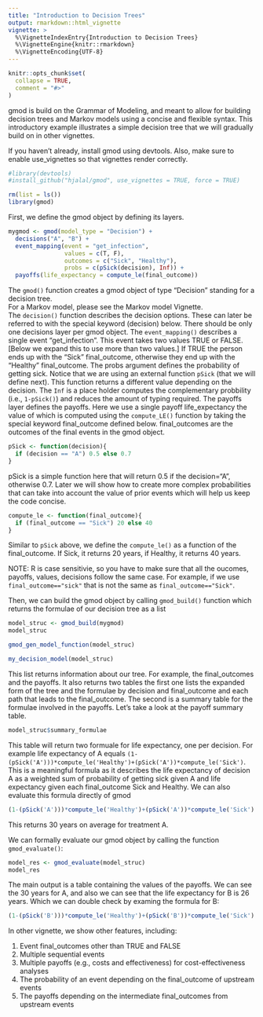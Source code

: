 ```yaml
---
title: "Introduction to Decision Trees"
output: rmarkdown::html_vignette
vignette: >
  %\VignetteIndexEntry{Introduction to Decision Trees}
  %\VignetteEngine{knitr::rmarkdown}
  %\VignetteEncoding{UTF-8}
---
```


```r
knitr::opts_chunk$set(
  collapse = TRUE,
  comment = "#>"
)
```

gmod is build on the Grammar of Modeling, and meant to allow for building decision trees and Markov models using a concise and flexible syntax.  This introductory example illustrates a simple decision tree that we will gradually build on in other vignettes.

If you haven't already, install gmod using devtools.  Also, make sure to enable use_vignettes so that vignettes render correctly.
```r
#library(devtools)
#install_github("hjalal/gmod", use_vignettes = TRUE, force = TRUE)
```

```r
rm(list = ls())
library(gmod)
```

First, we define the gmod object by defining its layers.  
```r
mygmod <- gmod(model_type = "Decision") + 
  decisions("A", "B") + 
  event_mapping(event = "get_infection",  
                values = c(T, F), 
                outcomes = c("Sick", "Healthy"), 
                probs = c(pSick(decision), Inf)) + 
  payoffs(life_expectancy = compute_le(final_outcome))

```
The `gmod()` function creates a gmod object of type "Decision" standing for a decision tree.  
For a Markov model, please see the Markov model Vignette.  
The `decision()` function describes the decision options.  These can later be referred to with 
the special keyword (decision) below.  There should be only one decisions layer per gmod object.
The `event_mapping()` describes a single event "get_infection". This event takes two values TRUE or FALSE. [Below we expand this to use more than two values.]  If TRUE the person ends up with the "Sick" final_outcome, otherwise they end up with the "Healthy" final_outcome. The probs argument defines the probability of getting sick.  Notice that we are using an external function `pSick` (that we will define next). This function returns a different value depending on the decision. The `Inf` is a place holder computes the complementary probbility (i.e., `1-pSick()`) and reduces the amount of typing required. 
The payoffs layer defines the payoffs.  Here we use a single payoff life_expectancy the value of which is computed using the `compute_LE()` function by taking the special keyword final_outcome defined below. final_outcomes are the outcomes of the final events in the gmod object.  

```r
pSick <- function(decision){
  if (decision == "A") 0.5 else 0.7
}
```
pSick is a simple function here that will return 0.5 if the decision="A", otherwise 0.7.  Later we will show how to create more complex probabilities that can take into account the value of prior events which will help us keep the code concise.

```r
compute_le <- function(final_outcome){
  if (final_outcome == "Sick") 20 else 40
}
```
Similar to `pSick` above, we define the `compute_le()` as a function of the final_outcome.  If Sick, it returns 20 years, if Healthy, it returns 40 years. 

NOTE: R is case sensitivie, so you have to make sure that all the oucomes, payoffs, values, decisions follow the same case.  For example, if we use `final_outcome=="sick"` that is not the same as `final_outcome=="Sick"`. 

Then, we can build the gmod object by calling `gmod_build()` function which returns the formulae of our decision tree as a list 
```r
model_struc <- gmod_build(mygmod)
model_struc
```

```r
gmod_gen_model_function(model_struc)
```

```r
my_decision_model(model_struc)
```


This list returns information about our tree.  For example, the final_outcomes and the payoffs. It also returns two tables the first one lists the expanded form of the tree and the formulae by decision and final_outcome and each path that leads to the final_outcome.  The second is a summary table for the formulae involved in the payoffs.  Let's take a look at the payoff summary table.
```r
model_struc$summary_formulae
```
This table will return two formuale for life expectancy, one per decision. For example life expectancy of A equals `(1-(pSick('A')))*compute_le('Healthy')+(pSick('A'))*compute_le('Sick')`.  This is a meaningful formula as it describes the life expectancy of decision A as a weighted sum of probability of getting sick given A and life expectancy given each final_outcome Sick and Healthy.  We can also evaluate this formula directly of gmod

```r
(1-(pSick('A')))*compute_le('Healthy')+(pSick('A'))*compute_le('Sick')
```
This returns 30 years on average for treatment A.

We can formally evaluate our gmod object by calling the function `gmod_evaluate()`:
```r
model_res <- gmod_evaluate(model_struc)
model_res
```

The main output is a table containing the values of the payoffs.  We can see the 30 years for A, and also we can see that the life expectancy for B is 26 years.  Which we can double check by examing the formula for B:
```r
(1-(pSick('B')))*compute_le('Healthy')+(pSick('B'))*compute_le('Sick')
```

In other vignette, we show other features, including:

1. Event final_outcomes other than TRUE and FALSE
2. Multiple sequential events
3. Multiple payoffs (e.g., costs and effectiveness) for cost-effectiveness analyses
4. The probability of an event depending on the final_outcome of upstream events
5. The payoffs depending on the intermediate final_outcomes from upstream events
